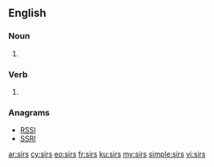 {{also|sīrs}}
==English==

===Noun===
{{head|en}}

# {{plural of|sir}}

===Verb===
{{head|en}}

# {{en-third-person singular of|sir}}

===Anagrams===
* [[RSSI#English|RSSI]]
* [[SSRI#English|SSRI]]

[[ar:sirs]]
[[cy:sirs]]
[[eo:sirs]]
[[fr:sirs]]
[[ku:sirs]]
[[my:sirs]]
[[simple:sirs]]
[[vi:sirs]]